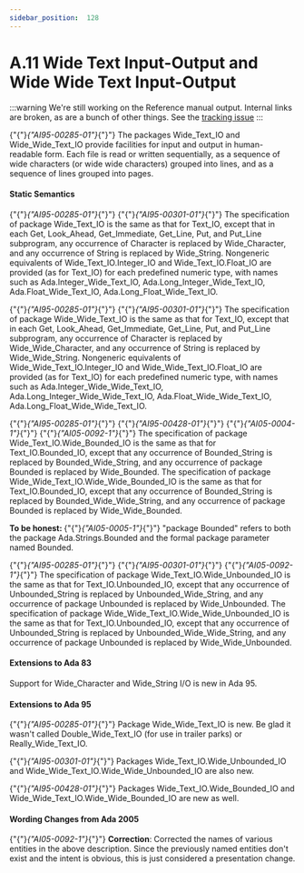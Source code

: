 ---
sidebar_position:  128
---

# A.11 Wide Text Input-Output and Wide Wide Text Input-Output

:::warning
We're still working on the Reference manual output.  Internal links are broken,
as are a bunch of other things.
See the [tracking issue](https://github.com/ada-lang-io/ada-lang-io/issues/20)
:::


<p>{"{"}<em>{"AI95-00285-01"}</em>{"}"} The packages Wide_Text_IO and Wide_Wide_Text_IO provide facilities for input and output in human-readable form. Each file is read or written sequentially, as a sequence of wide characters (or wide wide characters) grouped into lines, and as a sequence of lines grouped into pages. </p>

#### Static Semantics

<p>{"{"}<em>{"AI95-00285-01"}</em>{"}"} {"{"}<em>{"AI95-00301-01"}</em>{"}"} The specification of package Wide_Text_IO is the same as that for Text_IO, except that in each Get, Look_Ahead, Get_Immediate, Get_Line, Put, and Put_Line subprogram, any occurrence of Character is replaced by Wide_Character, and any occurrence of String is replaced by Wide_String. Nongeneric equivalents of Wide_Text_IO.Integer_IO and Wide_Text_IO.Float_IO are provided (as for Text_IO) for each predefined numeric type, with names such as Ada.Integer_Wide_Text_IO, Ada.Long_Integer_Wide_Text_IO, Ada.Float_Wide_Text_IO, Ada.Long_Float_Wide_Text_IO.</p>
<p>{"{"}<em>{"AI95-00285-01"}</em>{"}"} {"{"}<em>{"AI95-00301-01"}</em>{"}"} The specification of package Wide_Wide_Text_IO is the same as that for Text_IO, except that in each Get, Look_Ahead, Get_Immediate, Get_Line, Put, and Put_Line subprogram, any occurrence of Character is replaced by Wide_Wide_Character, and any occurrence of String is replaced by Wide_Wide_String. Nongeneric equivalents of Wide_Wide_Text_IO.Integer_IO and Wide_Wide_Text_IO.Float_IO are provided (as for Text_IO) for each predefined numeric type, with names such as Ada.Integer_Wide_Wide_Text_IO, Ada.Long_Integer_Wide_Wide_Text_IO, Ada.Float_Wide_Wide_Text_IO, Ada.Long_Float_Wide_Wide_Text_IO.</p>
<p>{"{"}<em>{"AI95-00285-01"}</em>{"}"} {"{"}<em>{"AI95-00428-01"}</em>{"}"} {"{"}<em>{"AI05-0004-1"}</em>{"}"} {"{"}<em>{"AI05-0092-1"}</em>{"}"} The specification of package Wide_Text_IO.Wide_Bounded_IO is the same as that for Text_IO.Bounded_IO, except that any occurrence of Bounded_String is replaced by Bounded_Wide_String, and any occurrence of package Bounded is replaced by Wide_Bounded. The specification of package Wide_Wide_Text_IO.Wide_Wide_Bounded_IO is the same as that for Text_IO.Bounded_IO, except that any occurrence of Bounded_String is replaced by Bounded_Wide_Wide_String, and any occurrence of package Bounded is replaced by Wide_Wide_Bounded.</p>
<Admonition type="aarm" aarm="note" title="Note: ">
<p><strong>To be honest: </strong>{"{"}<em>{"AI05-0005-1"}</em>{"}"} "package Bounded" refers to both the package Ada.Strings.Bounded and the formal package parameter named Bounded. </p></Admonition>

<p>{"{"}<em>{"AI95-00285-01"}</em>{"}"} {"{"}<em>{"AI95-00301-01"}</em>{"}"} {"{"}<em>{"AI05-0092-1"}</em>{"}"} The specification of package Wide_Text_IO.Wide_Unbounded_IO is the same as that for Text_IO.Unbounded_IO, except that any occurrence of Unbounded_String is replaced by Unbounded_Wide_String, and any occurrence of package Unbounded is replaced by Wide_Unbounded. The specification of package Wide_Wide_Text_IO.Wide_Wide_Unbounded_IO is the same as that for Text_IO.Unbounded_IO, except that any occurrence of Unbounded_String is replaced by Unbounded_Wide_Wide_String, and any occurrence of package Unbounded is replaced by Wide_Wide_Unbounded. </p>

#### Extensions to Ada 83

<Admonition type="aarm" aarm="note" title="Note: ">
<p>Support for Wide_Character and Wide_String I/O is new in Ada 95. </p></Admonition>


#### Extensions to Ada 95

<Admonition type="aarm" aarm="note" title="Note: ">
<p>{"{"}<em>{"AI95-00285-01"}</em>{"}"} Package Wide_Wide_Text_IO is new. Be glad it wasn't called Double_Wide_Text_IO (for use in trailer parks) or Really_Wide_Text_IO.</p></Admonition>

<Admonition type="aarm" aarm="note" title="Note: ">
<p>{"{"}<em>{"AI95-00301-01"}</em>{"}"} Packages Wide_Text_IO.Wide_Unbounded_IO and Wide_Wide_Text_IO.Wide_Wide_Unbounded_IO are also new.</p></Admonition>

<Admonition type="aarm" aarm="note" title="Note: ">
<p>{"{"}<em>{"AI95-00428-01"}</em>{"}"} Packages Wide_Text_IO.Wide_Bounded_IO and Wide_Wide_Text_IO.Wide_Wide_Bounded_IO are new as well. </p></Admonition>


#### Wording Changes from Ada 2005

<Admonition type="aarm" aarm="note" title="Note: ">
<p>{"{"}<em>{"AI05-0092-1"}</em>{"}"} <strong>Correction</strong>: Corrected the names of various entities in the above description. Since the previously named entities don't exist and the intent is obvious, this is just considered a presentation change. </p></Admonition>

